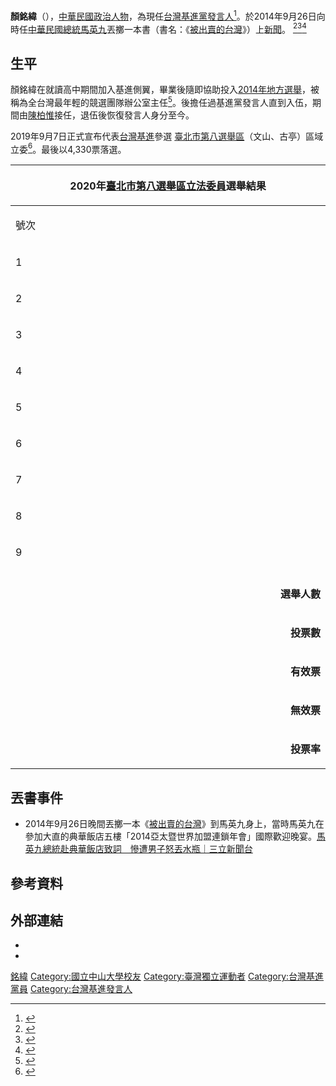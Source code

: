 {{Infobox_officeholder
| name = 顏銘緯
| nickname= 
| order = {{台灣基進}}第1任[[發言人|發言人]]
| chairman = [[陳奕齊|陳奕齊]]    
| term_start = 
| sex = 男
| nationality = {{ROC}}
| date of birth ={{birth date and age|1996|5|3}}
| place of birth = {{ROC}}[[高雄市|高雄市]]
| party ={{TSP}}
| educate =[[國立中山大學|國立中山大學]][[社會學|社會學]]系
| past = 現任[[政黨|政黨]][[台灣基進|台灣基進]][[發言人|發言人]]
| 母校 =[[高師大附中|高師大附中]]
| 職業 =[[社運人士|社運人士]]、[[台灣基進|台灣基進]][[發言人|發言人]]
}}
'''顏銘緯'''（{{bd|1996年|5月3日||}}），[[中華民國|中華民國]][[政治人物|政治人物]]，為現任[[台灣基進黨|台灣基進黨]][[發言人|發言人]]<ref>{{cite news |title=2020立委．台北市 |url=https://election.ltn.com.tw/2020/legislator/candidates/Taipei/125 |accessdate=2020-01-24 |work=自由時報}}</ref>。於2014年9月26日向時任[[中華民國總統|中華民國總統]][[馬英九|馬英九]]丟擲一本書（書名：《[[被出賣的台灣|被出賣的台灣]]》）上[[新聞|新聞]]。
<ref>{{Cite web |url =http://www.setnews.net/News.aspx?PageGroupID=1&NewsID=41540|title = 影片／馬英九總統赴飯店致詞　慘遭男子怒丟書籍 |author = 政治中心／綜合報導|date = 2014年9月26日 |publisher =三立 |language = zh-hant |accessdate = 2014年9月26日 |quote =  }}</ref><ref>{{cite web|author=王鼎鈞|title=快訊／馬英九遭丟擲書籍　總統府譴責暴力|url=http://www.nownews.com/n/2014/09/26/1430964|accessdate=2014年9月26日|date=2014年9月26日}}</ref><ref>{{cite web|author=施曉光|title=18歲學生朝馬英九砸書 K中肚子|url=http://news.ltn.com.tw/news/politics/breakingnews/1116569|accessdate=2014年9月26日|date=2014年9月26日}}</ref>

== 生平 ==
顏銘緯在就讀高中期間加入基進側翼，畢業後隨即協助投入[[2014年中華民國地方公職人員選舉|2014年地方選舉]]，被稱為全台灣最年輕的競選團隊辦公室主任<ref>{{Cite web |url =http://buzzorange.com/2014/09/10/the-youngest-director-in-this-campaign/|title = 【後太陽花的運動臉譜】全台最年輕，專訪 18 歲的競選團隊辦公室主任顏銘緯 |author = 吳學展|date = 2014年9月10日 |publisher =三立 |language = zh-hant |accessdate = 2014年9月26日 |quote =  }}</ref>。後擔任過基進黨發言人直到入伍，期間由[[陳柏惟|陳柏惟]]接任，退伍後恢復發言人身分至今。

2019年9月7日正式宣布代表[[台灣基進|台灣基進]]參選 [[臺北市第八選舉區|臺北市第八選舉區]]（文山、古亭）區域立委<ref>{{cite news |author1=葛祐豪 |title=台灣基進再派年輕戰將 「丟書K馬」的顏銘緯挑戰賴士葆 |url=https://news.ltn.com.tw/news/politics/breakingnews/2919112 |accessdate=2020-01-18 |work=自由時報 |date=2019-09-18}}</ref>。最後以4,330票落選。

{|class="wikitable collapsible" style="text-align:center"
|-
! colspan="7" width=620px|2020年[[臺北市第八選舉區|臺北市第八選舉區]][[立法委員|立法委員]]選舉結果
|-
!width=35|號次
!width=55| 候選人
!width=120| 政黨
!width=75| 得票數
!width=75| 得票率
!width=49| 當選標記
|-
|1||[[蕭曉玲|蕭曉玲]]||{{喜樂島聯盟}}||style="border-left:4px solid #30D5C8;" align="right"|474
|align="right"|0.25%
|align="center"|
|-
|2||[[華珮君|華珮君]]||[[台灣動物保護黨|台灣動物保護黨]]||style="border-left:4px solid #E0FFFF;" align="right"|7,660
|align="right"|3.97%
|align="center"|
|-
|3||[[彭子軒|彭子軒]]||{{nonp}}||style="border-left:4px solid #000000;" align="right"|1,324
|align="right"|0.69%
|align="center"|
|-
|4||[[柯士翎|柯士翎]]||{{台灣綠黨}}||style="border-left:4px solid #73BE00;" align="right"|2,024
|align="right"|1.05%
|align="center"|
|-
|5||[[阮昭雄|阮昭雄]]||{{民主進步黨}}||style="border-left:4px solid #1B9431;" align="right"|67,470
|align="right"|34.99%
|align="center"|
|-
|6||'''[[賴士葆|賴士葆]]'''||{{中國國民黨}}||style="border-left:4px solid #000099;" align="right"|96,377
|align="right"|49.98%
|align="center"|[[File:Vote1.svg|20px]]
|-
|7||[[顏銘緯|顏銘緯]]||{{台灣基進}}||style="border-left:4px solid #A73F24;" align="right"|4,330
|align="right"|2.25%
|align="center"|
|-
|8||[[李文|李文]]||{{nonp}}||style="border-left:4px solid #000000;" align="right"|1,064
|align="right"|0.55%
|align="center"|
|-
|9||[[張幸松|張幸松]]||{{台灣民眾黨}}||style="border-left:4px solid #0CB5B5;" align="right"|12,111
|align="right"|6.28%
|align="center"|
|-
|- bgcolor=EEEEEE 
| colspan="3" align="right" | '''選舉人數''' || colspan="3" align="left" |　254,363　
|- bgcolor=EEEEEE 
| colspan="3" align="right" | '''投票數''' || colspan="3" align="left" |　195,754　
|- bgcolor=EEEEEE 
| colspan="3" align="right" | '''有效票''' || colspan="3" align="left" |　192,834　
|- bgcolor=EEEEEE 
| colspan="3" align="right" | '''無效票''' || colspan="3" align="left" |　2,920　
|- bgcolor=EEEEEE 
| colspan="3" align="right" | '''投票率''' || colspan="3" align="left" |　76.96%　
|}


== 丟書事件 ==
*2014年9月26日晚間丟擲一本《[[被出賣的台灣|被出賣的台灣]]》到馬英九身上，當時馬英九在參加大直的典華飯店五樓「2014亞太暨世界加盟連鎖年會」國際歡迎晚宴。[https://www.youtube.com/watch?v=o04HWjOmTmc#t=82 馬英九總統赴典華飯店致詞　慘遭男子怒丟水瓶｜三立新聞台]

== 參考資料 ==
{{Reflist|2}}

== 外部連結 ==
*{{Facebook|weifortw}}
*{{YouTube|channel=UCAFF8v8ljZatPoK6HnWfr7A|Yen世少年· 顏銘緯}}

[[Category:顏姓|銘緯]]
[[Category:國立中山大學校友|Category:國立中山大學校友]]
[[Category:臺灣獨立運動者|Category:臺灣獨立運動者]]
[[Category:台灣基進黨員|Category:台灣基進黨員]]
[[Category:台灣基進發言人|Category:台灣基進發言人]]